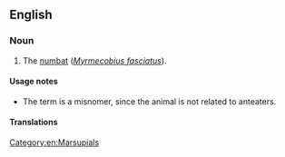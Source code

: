 ==English==

===Noun===
{{en-noun}}

# {{lb|en|former common name}} The [[numbat]] (''[[Myrmecobius fasciatus]]'').

====Usage notes====
* The term is a misnomer, since the animal is not related to anteaters.

====Translations====
{{trans-see|numbat}}

[[Category:en:Marsupials]]